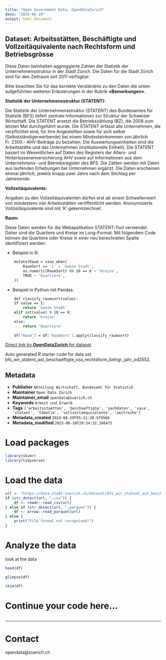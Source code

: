 ```yaml
---
title: "Open Government Data, OpenDataZurich"
date: "2025-06-29"
output: html_document
---
```


## Dataset: Arbeitsstätten, Beschäftigte und Vollzeitäquivalente nach Rechtsform und Betriebsgrösse


Diese Daten beinhalten aggreggierte Zahlen der Statistik der Unternehmensstruktur in der Stadt Zürich. Die Daten für die Stadt Zürich sind für den Zeitraum seit 2011 verfügbar.

Bitte beachten Sie für das korrekte Verständnis zu den Daten die unten aufgeführten weiteren Erläuterungen in der Rubrik **«Bemerkungen»**.



**Statistik der Unternehmensstruktur (STATENT):**

 Die Statistik der Unternehmensstruktur (STATENT) des Bundesamtes für Statistik (BFS) liefert zentrale Informationen zur Struktur der Schweizer Wirtschaft. Die STATENT ersetzt die Betriebszählung (BZ), die
2008 zum letzten Mal durchgeführt wurde. Die STATENT erfasst alle Unternehmen, die
verpflichtet sind, für ihre Angestellten sowie für sich selber (Selbstständigerwerbende) bei
einem Mindesteinkommen von jährlich Fr. 2300.- AHV-Beiträge zu bezahlen. Die
Auswertungseinheiten sind die Arbeitsstätte und das Unternehmen (institutionelle
Einheit).
Die STATENT basiert im Wesentlichen auf Daten des Registers der Alters- und Hinterlassenenversicherung AHV sowie auf Informationen aus dem Unternehmens- und Betriebsregister des BFS. Die Zahlen werden mit Daten aus laufenden Erhebungen bei Unternehmen ergänzt.
Die Daten erscheinen einmal jährlich, jeweils knapp zwei Jahre nach dem Stichtag per Jahresende.

 

[]()

**Vollzeitäquivalente:**

 
Angaben zu den Vollzeitäquivalenten dürfen erst ab einem Schwellenwert von mindestens vier Arbeitsstätten veröffentlicht werden. Anonymisierte Vollzeitäquivalente sind mit 'K' gekennzeichnet.
 

[]()

**Raum:**

 
Diese Daten werden für die Webapplikation STATENT-Tool verwendet. Daher sind die Quartiere und Kreise im Long-Format. Mit folgendem Code können die Quartiere oder Kreise in einer neu berechneten Spalte identifiziert werden:

- Beispiel in R:
```sh
    mutate(Raum = case_when(
        RaumSort == '1' ~ 'Ganze Stadt',
        as.numeric(RaumSort) %% 10 == 0 ~ 'Kreise',
        TRUE ~ 'Quartiere',
    ))
```

- Beispiel in Python mit Pandas:
```sh
    def classify_raumsort(value):
    if value == 1:
        return 'Ganze Stadt'
    elif int(value) % 10 == 0:
        return 'Kreise'
    else:
        return 'Quartiere'
        
    df['Raum'] = df['RaumSort'].apply(classify_raumsort)
``` 


[]()



[Direct link by **OpenDataZurich** for dataset](https://data.stadt-zuerich.ch/dataset/bfs_wir_statent_ast_beschaeftigte_vza_rechtsform_betrgr_jahr_od2552)

Auto generated R starter code for data set bfs_wir_statent_ast_beschaeftigte_vza_rechtsform_betrgr_jahr_od2552.

## Metadata

- **Publisher** `Abteilung Wirtschaft, Bundesamt für Statistik`
- **Maintainer** `Open Data Zürich`
- **Maintainer_email** `opendata@zuerich.ch`
- **Keywords** `Arbeit und Erwerb`
- **Tags** `['arbeitsstaetten', 'beschaeftigte', 'sachdaten', 'sasa', 'statent', 'tabelle', 'vollzeitaequivalente', 'zeitreihe']`
- **Metadata_created** `2024-08-29T05:21:30.979568`
- **Metadata_modified** `2025-06-28T20:54:32.286475`


# Load packages

```r
library(skimr)
library(tidyverse)
```

# Load the data

```r
url <- "https://data.stadt-zuerich.ch/dataset/bfs_wir_statent_ast_beschaeftigte_vza_rechtsform_betrgr_jahr_od2552/download/WIR255OD2552.csv"
if (str_detect(url, ".csv")) {
    df <- readr::read_csv(url)
} else if (str_detect(url, ".parquet")) {
    df <- arrow::read_parquet(url)
} else {
    print("File format not recognised!")
}
```

# Analyze the data

look at the data
```r
head(df)
```

```r
glimpse(df)
```

```r
skim(df)
```

# Continue your code here...

```r

```

------------------------------------------------------------------------

# Contact

opendata@zuerich.ch
